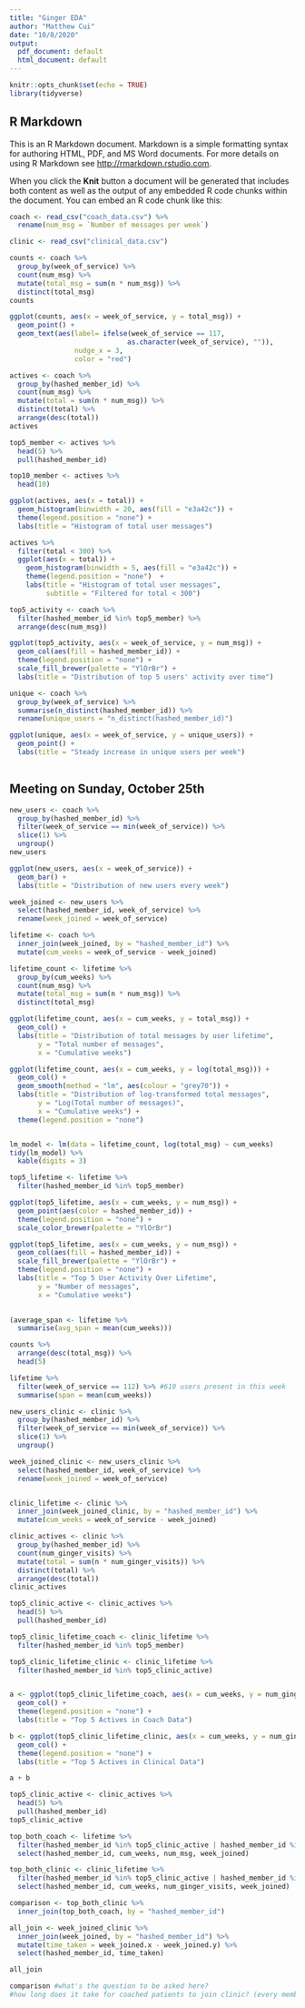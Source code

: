 ```yaml
---
title: "Ginger EDA"
author: "Matthew Cui"
date: "10/8/2020"
output:
  pdf_document: default
  html_document: default
---
```


```r
knitr::opts_chunk$set(echo = TRUE)
library(tidyverse)
```

## R Markdown

This is an R Markdown document. Markdown is a simple formatting syntax for authoring HTML, PDF, and MS Word documents. For more details on using R Markdown see <http://rmarkdown.rstudio.com>.

When you click the **Knit** button a document will be generated that includes both content as well as the output of any embedded R code chunks within the document. You can embed an R code chunk like this:

```r
coach <- read_csv("coach_data.csv") %>% 
  rename(num_msg = `Number of messages per week`)

clinic <- read_csv("clinical_data.csv")
```

```r
counts <- coach %>% 
  group_by(week_of_service) %>% 
  count(num_msg) %>% 
  mutate(total_msg = sum(n * num_msg)) %>% 
  distinct(total_msg)
counts

ggplot(counts, aes(x = week_of_service, y = total_msg)) +
  geom_point() +
  geom_text(aes(label= ifelse(week_of_service == 117,
                             as.character(week_of_service), "")), 
                nudge_x = 3, 
                color = "red")
```


```r
actives <- coach %>% 
  group_by(hashed_member_id) %>% 
  count(num_msg) %>% 
  mutate(total = sum(n * num_msg)) %>% 
  distinct(total) %>% 
  arrange(desc(total))
actives

top5_member <- actives %>% 
  head(5) %>% 
  pull(hashed_member_id)

top10_member <- actives %>% 
  head(10)

ggplot(actives, aes(x = total)) +
  geom_histogram(binwidth = 20, aes(fill = "e3a42c")) + 
  theme(legend.position = "none") +
  labs(title = "Histogram of total user messages")

actives %>% 
  filter(total < 300) %>% 
  ggplot(aes(x = total)) +
    geom_histogram(binwidth = 5, aes(fill = "e3a42c")) +
    theme(legend.position = "none")  +
    labs(title = "Histogram of total user messages",
         subtitle = "Filtered for total < 300")
```

```r
top5_activity <- coach %>% 
  filter(hashed_member_id %in% top5_member) %>% 
  arrange(desc(num_msg))

ggplot(top5_activity, aes(x = week_of_service, y = num_msg)) +
  geom_col(aes(fill = hashed_member_id)) +
  theme(legend.position = "none") +
  scale_fill_brewer(palette = "YlOrBr") +
  labs(title = "Distribution of top 5 users' activity over time")


```

```r
unique <- coach %>% 
  group_by(week_of_service) %>% 
  summarise(n_distinct(hashed_member_id)) %>% 
  rename(unique_users = "n_distinct(hashed_member_id)")

ggplot(unique, aes(x = week_of_service, y = unique_users)) +
  geom_point() +
  labs(title = "Steady increase in unique users per week")
  
```

## Meeting on Sunday, October 25th

```r
new_users <- coach %>% 
  group_by(hashed_member_id) %>% 
  filter(week_of_service == min(week_of_service)) %>% 
  slice(1) %>% 
  ungroup()
new_users

ggplot(new_users, aes(x = week_of_service)) +
  geom_bar() +
  labs(title = "Distribution of new users every week")

week_joined <- new_users %>% 
  select(hashed_member_id, week_of_service) %>% 
  rename(week_joined = week_of_service)

lifetime <- coach %>% 
  inner_join(week_joined, by = "hashed_member_id") %>% 
  mutate(cum_weeks = week_of_service - week_joined)

lifetime_count <- lifetime %>% 
  group_by(cum_weeks) %>% 
  count(num_msg) %>% 
  mutate(total_msg = sum(n * num_msg)) %>% 
  distinct(total_msg)

```

```r
ggplot(lifetime_count, aes(x = cum_weeks, y = total_msg)) +
  geom_col() +
  labs(title = "Distribution of total messages by user lifetime",
       y = "Total number of messages",
       x = "Cumulative weeks") 

ggplot(lifetime_count, aes(x = cum_weeks, y = log(total_msg))) +
  geom_col() +  
  geom_smooth(method = "lm", aes(colour = "grey70")) +
  labs(title = "Distribution of log-transformed total messages",
       y = "Log(Total number of messages)",
       x = "Cumulative weeks") +
  theme(legend.position = "none")


lm_model <- lm(data = lifetime_count, log(total_msg) ~ cum_weeks)
tidy(lm_model) %>% 
  kable(digits = 3)
```

```r
top5_lifetime <- lifetime %>% 
  filter(hashed_member_id %in% top5_member)

ggplot(top5_lifetime, aes(x = cum_weeks, y = num_msg)) +
  geom_point(aes(color = hashed_member_id)) +
  theme(legend.position = "none") +
  scale_color_brewer(palette = "YlOrBr")

ggplot(top5_lifetime, aes(x = cum_weeks, y = num_msg)) +
  geom_col(aes(fill = hashed_member_id)) +
  scale_fill_brewer(palette = "YlOrBr") +
  theme(legend.position = "none") +
  labs(title = "Top 5 User Activity Over Lifetime",
       y = "Number of messages",
       x = "Cumulative weeks")
  

(average_span <- lifetime %>% 
  summarise(avg_span = mean(cum_weeks)))
```

```r
counts %>% 
  arrange(desc(total_msg)) %>% 
  head(5)

lifetime %>% 
  filter(week_of_service == 112) %>% #610 users present in this week
  summarise(span = mean(cum_weeks))
```

```r
new_users_clinic <- clinic %>% 
  group_by(hashed_member_id) %>% 
  filter(week_of_service == min(week_of_service)) %>% 
  slice(1) %>% 
  ungroup()

week_joined_clinic <- new_users_clinic %>% 
  select(hashed_member_id, week_of_service) %>% 
  rename(week_joined = week_of_service)


clinic_lifetime <- clinic %>% 
  inner_join(week_joined_clinic, by = "hashed_member_id") %>% 
  mutate(cum_weeks = week_of_service - week_joined)
```


```r
clinic_actives <- clinic %>% 
  group_by(hashed_member_id) %>% 
  count(num_ginger_visits) %>% 
  mutate(total = sum(n * num_ginger_visits)) %>% 
  distinct(total) %>% 
  arrange(desc(total))
clinic_actives

top5_clinic_active <- clinic_actives %>% 
  head(5) %>% 
  pull(hashed_member_id)

top5_clinic_lifetime_coach <- clinic_lifetime %>% 
  filter(hashed_member_id %in% top5_member)

top5_clinic_lifetime_clinic <- clinic_lifetime %>% 
  filter(hashed_member_id %in% top5_clinic_active)


a <- ggplot(top5_clinic_lifetime_coach, aes(x = cum_weeks, y = num_ginger_visits)) +
  geom_col() +
  theme(legend.position = "none") +
  labs(title = "Top 5 Actives in Coach Data")

b <- ggplot(top5_clinic_lifetime_clinic, aes(x = cum_weeks, y = num_ginger_visits)) +
  geom_col() +
  theme(legend.position = "none") +
  labs(title = "Top 5 Actives in Clinical Data")

a + b

top5_clinic_active <- clinic_actives %>% 
  head(5) %>% 
  pull(hashed_member_id)
top5_clinic_active

```

```r
top_both_coach <- lifetime %>% 
  filter(hashed_member_id %in% top5_clinic_active | hashed_member_id %in% top5_member) %>% 
  select(hashed_member_id, cum_weeks, num_msg, week_joined)

top_both_clinic <- clinic_lifetime %>% 
  filter(hashed_member_id %in% top5_clinic_active | hashed_member_id %in% top5_member) %>% 
  select(hashed_member_id, cum_weeks, num_ginger_visits, week_joined)

comparison <- top_both_clinic %>% 
  inner_join(top_both_coach, by = "hashed_member_id")

all_join <- week_joined_clinic %>% 
  inner_join(week_joined, by = "hashed_member_id") %>% 
  mutate(time_taken = week_joined.x - week_joined.y) %>% 
  select(hashed_member_id, time_taken)

all_join

comparison #what's the question to be asked here?
#how long does it take for coached patients to join clinic? (every member id)
```